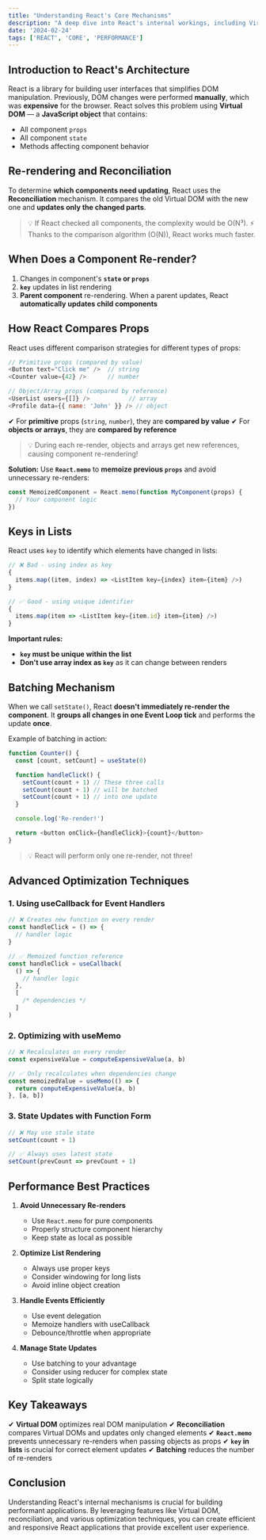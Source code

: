 ```yaml
---
title: "Understanding React's Core Mechanisms"
description: "A deep dive into React's internal workings, including Virtual DOM, reconciliation process, component re-rendering, and performance optimization techniques."
date: '2024-02-24'
tags: ['REACT', 'CORE', 'PERFORMANCE']
---
```


## Introduction to React's Architecture

React is a library for building user interfaces that simplifies DOM manipulation. Previously, DOM changes were performed **manually**, which was **expensive** for the browser. React solves this problem using **Virtual DOM** — a **JavaScript object** that contains:

- All component `props`
- All component `state`
- Methods affecting component behavior

## Re-rendering and Reconciliation

To determine **which components need updating**, React uses the **Reconciliation** mechanism. It compares the old Virtual DOM with the new one and **updates only the changed parts**.

> 💡 If React checked all components, the complexity would be O(N³).
> ⚡ Thanks to the comparison algorithm (O(N)), React works much faster.

## When Does a Component Re-render?

1. Changes in component's **`state` or `props`**
2. **`key`** updates in list rendering
3. **Parent component** re-rendering. When a parent updates, React **automatically updates child components**

## How React Compares Props

React uses different comparison strategies for different types of props:

```javascript
// Primitive props (compared by value)
<Button text="Click me" />  // string
<Counter value={42} />      // number

// Object/Array props (compared by reference)
<UserList users={[]} />           // array
<Profile data={{ name: 'John' }} /> // object
```

✔ For **primitive** props (`string`, `number`), they are **compared by value**
✔ For **objects or arrays**, they are **compared by reference**

> 💡 During each re-render, objects and arrays get new references, causing component re-rendering!

**Solution:** Use **`React.memo`** to **memoize previous `props`** and avoid unnecessary re-renders:

```javascript
const MemoizedComponent = React.memo(function MyComponent(props) {
  // Your component logic
})
```

## Keys in Lists

React uses `key` to identify which elements have changed in lists:

```javascript
// ❌ Bad - using index as key
{
  items.map((item, index) => <ListItem key={index} item={item} />)
}

// ✅ Good - using unique identifier
{
  items.map(item => <ListItem key={item.id} item={item} />)
}
```

**Important rules:**

- **`key` must be unique within the list**
- **Don't use array index as `key`** as it can change between renders

## Batching Mechanism

When we call `setState()`, React **doesn't immediately re-render the component**. It **groups all changes in one Event Loop tick** and performs the update **once**.

Example of batching in action:

```javascript
function Counter() {
  const [count, setCount] = useState(0)

  function handleClick() {
    setCount(count + 1) // These three calls
    setCount(count + 1) // will be batched
    setCount(count + 1) // into one update
  }

  console.log('Re-render!')

  return <button onClick={handleClick}>{count}</button>
}
```

> 💡 React will perform only one re-render, not three!

## Advanced Optimization Techniques

### 1. Using useCallback for Event Handlers

```javascript
// ❌ Creates new function on every render
const handleClick = () => {
  // handler logic
}

// ✅ Memoized function reference
const handleClick = useCallback(
  () => {
    // handler logic
  },
  [
    /* dependencies */
  ]
)
```

### 2. Optimizing with useMemo

```javascript
// ❌ Recalculates on every render
const expensiveValue = computeExpensiveValue(a, b)

// ✅ Only recalculates when dependencies change
const memoizedValue = useMemo(() => {
  return computeExpensiveValue(a, b)
}, [a, b])
```

### 3. State Updates with Function Form

```javascript
// ❌ May use stale state
setCount(count + 1)

// ✅ Always uses latest state
setCount(prevCount => prevCount + 1)
```

## Performance Best Practices

1. **Avoid Unnecessary Re-renders**

   - Use `React.memo` for pure components
   - Properly structure component hierarchy
   - Keep state as local as possible

2. **Optimize List Rendering**

   - Always use proper keys
   - Consider windowing for long lists
   - Avoid inline object creation

3. **Handle Events Efficiently**

   - Use event delegation
   - Memoize handlers with useCallback
   - Debounce/throttle when appropriate

4. **Manage State Updates**
   - Use batching to your advantage
   - Consider using reducer for complex state
   - Split state logically

## Key Takeaways

✔ **Virtual DOM** optimizes real DOM manipulation
✔ **Reconciliation** compares Virtual DOMs and updates only changed elements
✔ **`React.memo`** prevents unnecessary re-renders when passing objects as props
✔ **`key` in lists** is crucial for correct element updates
✔ **Batching** reduces the number of re-renders

## Conclusion

Understanding React's internal mechanisms is crucial for building performant applications. By leveraging features like Virtual DOM, reconciliation, and various optimization techniques, you can create efficient and responsive React applications that provide excellent user experience.
